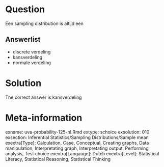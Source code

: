 Question
========

Een sampling distribution is altijd een

Answerlist
----------
* discrete verdeling
* kansverdeling
* normale verdeling

Solution
========

The correct answer is  kansverdeling

Meta-information
================
exname: uva-probability-125-nl.Rmd
extype: schoice
exsolution: 010
exsection: Inferential Statistics/Sampling Distributions/Sample mean
exextra[Type]: Calculation, Case, Conceptual, Creating graphs, Data manipulation, Interpretating graph, Interpretating output, Performing analysis, Test choice
exextra[Langauge]: Dutch
exextra[Level]: Statistical Literacy, Statistical Reasoning, Statistical Thinking
